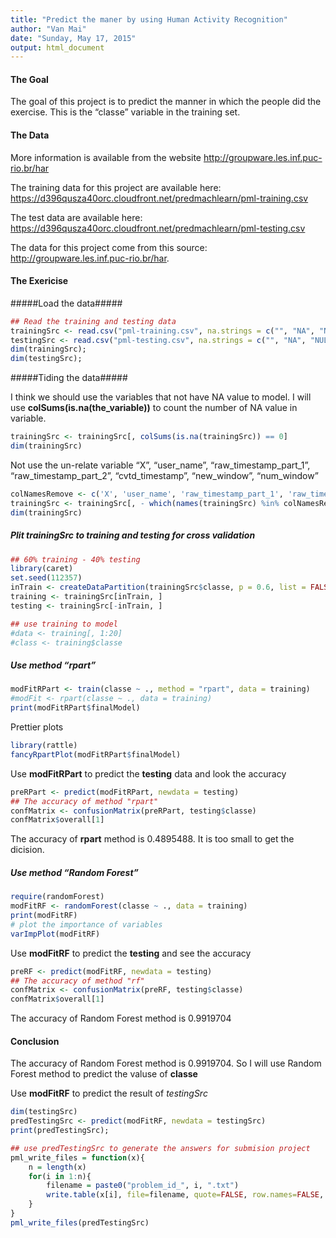 ```yaml
---
title: "Predict the maner by using Human Activity Recognition"
author: "Van Mai"
date: "Sunday, May 17, 2015"
output: html_document
---
```





#### The Goal ####
The goal of this project is to predict the manner in which the people did the exercise. This is the "classe" variable in the training set.




#### The Data ####
More information is available from the website [http://groupware.les.inf.puc-rio.br/har](http://groupware.les.inf.puc-rio.br/har)

The training data for this project are available here: 
[https://d396qusza40orc.cloudfront.net/predmachlearn/pml-training.csv](https://d396qusza40orc.cloudfront.net/predmachlearn/pml-training.csv)

The test data are available here: 
[https://d396qusza40orc.cloudfront.net/predmachlearn/pml-testing.csv](https://d396qusza40orc.cloudfront.net/predmachlearn/pml-testing.csv)

The data for this project come from this source: [http://groupware.les.inf.puc-rio.br/har](http://groupware.les.inf.puc-rio.br/har).




#### The Exericise ####

#####Load the data#####
```r
## Read the training and testing data
trainingSrc <- read.csv("pml-training.csv", na.strings = c("", "NA", "NULL"))
testingSrc <- read.csv("pml-testing.csv", na.strings = c("", "NA", "NULL"))
dim(trainingSrc);
dim(testingSrc);
```



#####Tiding the data#####

I think we should use the variables that not have NA value to model. I will use **colSums(is.na(the_variable))** to count the number of NA value in variable.
```r
trainingSrc <- trainingSrc[, colSums(is.na(trainingSrc)) == 0]
dim(trainingSrc)
```

Not use the un-relate variable "X", "user_name", "raw_timestamp_part_1", "raw_timestamp_part_2", "cvtd_timestamp", "new_window", "num_window"
```r
colNamesRemove <- c('X', 'user_name', 'raw_timestamp_part_1', 'raw_timestamp_part_2', 'cvtd_timestamp', 'new_window', 'num_window')
trainingSrc <- trainingSrc[, - which(names(trainingSrc) %in% colNamesRemove)]
dim(trainingSrc)
```


##### Plit trainingSrc to training and testing for cross validation #####

```r
## 60% training - 40% testing
library(caret)
set.seed(112357)
inTrain <- createDataPartition(trainingSrc$classe, p = 0.6, list = FALSE)
training <- trainingSrc[inTrain, ]
testing <- trainingSrc[-inTrain, ]

## use training to model
#data <- training[, 1:20]
#class <- training$classe
```


##### Use method "rpart" #####

```r
modFitRPart <- train(classe ~ ., method = "rpart", data = training)
#modFit <- rpart(classe ~ ., data = training)
print(modFitRPart$finalModel)
```

Prettier plots
```r
library(rattle)
fancyRpartPlot(modFitRPart$finalModel)
```

Use **modFitRPart** to predict the **testing** data and look the accuracy
```r
preRPart <- predict(modFitRPart, newdata = testing)
## The accuracy of method "rpart"
confMatrix <- confusionMatrix(preRPart, testing$classe)
confMatrix$overall[1]
```
The accuracy of **rpart** method is 0.4895488. It is too small to get the dicision.

##### Use method "Random Forest" #####

```r
require(randomForest)
modFitRF <- randomForest(classe ~ ., data = training)
print(modFitRF)
# plot the importance of variables
varImpPlot(modFitRF)
```

Use **modFitRF** to predict the **testing** and see the accuracy
```r
preRF <- predict(modFitRF, newdata = testing)
## The accuracy of method "rf"
confMatrix <- confusionMatrix(preRF, testing$classe)
confMatrix$overall[1]
```
The accuracy of Random Forest method is 0.9919704


#### Conclusion ####
The accuracy of Random Forest method is 0.9919704. So I will use Random Forest method to predict the valuse of **classe**

Use **modFitRF** to predict the result of *testingSrc*
```r
dim(testingSrc)
predTestingSrc <- predict(modFitRF, newdata = testingSrc)
print(predTestingSrc);

## use predTestingSrc to generate the answers for submision project
pml_write_files = function(x){
    n = length(x)
    for(i in 1:n){
        filename = paste0("problem_id_", i, ".txt")
        write.table(x[i], file=filename, quote=FALSE, row.names=FALSE, col.names=FALSE)
    }
}
pml_write_files(predTestingSrc)
```


